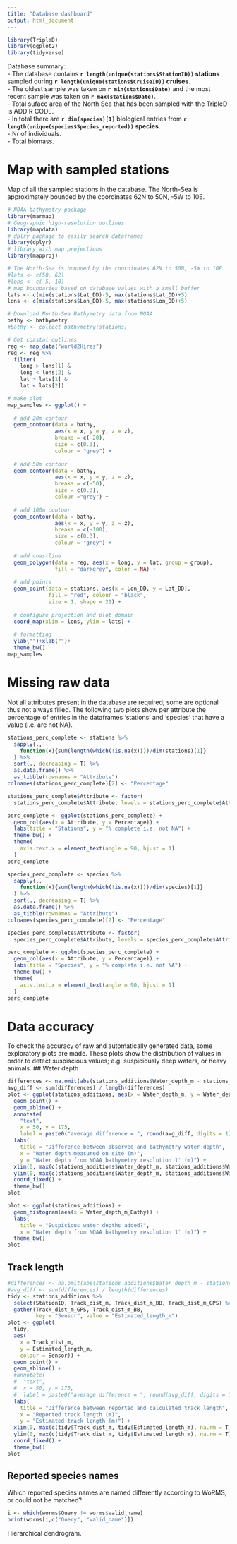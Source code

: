 ```yaml
---
title: "Database dashboard"
output: html_document
---
```


```r
library(TripleD)
library(ggplot2)
library(tidyverse)
```

Database summary:   
- The database contains **`r length(unique(stations$StationID))` stations ** sampled during **`r length(unique(stations$CruiseID))` cruises**.  
- The oldest sample was taken on **`r min(stations$Date)`** and the most recent sample was taken on **`r max(stations$Date)`**.  
- Total suface area of the North Sea that has been sampled with the TripleD is ADD R CODE.   
- In total there are **`r dim(species)[1]`** biological entries from **`r length(unique(species$Species_reported))` species**.  
- Nr of individuals.  
- Total biomass.  

# Map with sampled stations
Map of all the sampled stations in the database. The North-Sea is approximately bounded by the coordinates 62N to 50N, -5W to 10E.
```r
# NOAA bathymetry package
library(marmap)
# Geographic high-resolution outlines
library(mapdata)
# dplry package to easily search dataframes
library(dplyr)
# library with map projections
library(mapproj)

# The North-Sea is bounded by the coordinates 62N to 50N, -5W to 10E
#lats <- c(50, 62)
#lons <- c(-5, 10)
# map boundaries based on database values with a small buffer
lats <- c(min(stations$Lat_DD)-5, max(stations$Lat_DD)+5)
lons <- c(min(stations$Lon_DD)-5, max(stations$Lon_DD)+5)

# Download North-Sea Bathymetry data from NOAA
bathy <- bathymetry
#bathy <- collect_bathymetry(stations)

# Get coastal outlines
reg <- map_data("world2Hires")
reg <- reg %>%
  filter(
    long > lons[1] &
    long < lons[2] &
    lat > lats[1] &
    lat < lats[2])

# make plot
map_samples <- ggplot() +
  
  # add 20m contour
  geom_contour(data = bathy,
               aes(x = x, y = y, z = z),
               breaks = c(-20),
               size = c(0.3),
               colour = "grey") +
  
  # add 50m contour
  geom_contour(data = bathy, 
               aes(x = x, y = y, z = z),
               breaks = c(-50),
               size = c(0.3),
               colour ="grey") +
  
  # add 100m contour
  geom_contour(data = bathy, 
               aes(x = x, y = y, z = z),
               breaks = c(-100),
               size = c(0.3),
               colour = "grey") +
  
  # add coastline
  geom_polygon(data = reg, aes(x = long, y = lat, group = group), 
               fill = "darkgrey", color = NA) + 
  
  # add points
  geom_point(data = stations, aes(x = Lon_DD, y = Lat_DD),
             fill = "red", colour = "black",
             size = 1, shape = 21) +
  
  # configure projection and plot domain
  coord_map(xlim = lons, ylim = lats) +
  
  # formatting
  ylab("")+xlab("")+
  theme_bw()
map_samples  
```

# Missing raw data
Not all attributes present in the database are required; some are optional thus not always filled. The following two plots show per attribute the percentage of entries in the dataframes 'stations' and 'species' that have a value (i.e. are not NA). 
```r
stations_perc_complete <- stations %>%
  sapply(., 
    function(x){sum(length(which(!is.na(x))))/dim(stations)[1]}
  ) %>%
  sort(., decreasing = T) %>%
  as.data.frame() %>%
  as_tibble(rownames = "Attribute")
colnames(stations_perc_complete)[2] <- "Percentage"

stations_perc_complete$Attribute <- factor(
  stations_perc_complete$Attribute, levels = stations_perc_complete$Attribute)

perc_complete <- ggplot(stations_perc_complete) +
  geom_col(aes(x = Attribute, y = Percentage)) +
  labs(title = "Stations", y = "% complete i.e. not NA") +
  theme_bw() +
  theme(
    axis.text.x = element_text(angle = 90, hjust = 1)
  )
perc_complete
```

```r
species_perc_complete <- species %>%
  sapply(., 
    function(x){sum(length(which(!is.na(x))))/dim(species)[1]}
  ) %>%
  sort(., decreasing = T) %>%
  as.data.frame() %>%
  as_tibble(rownames = "Attribute")
colnames(species_perc_complete)[2] <- "Percentage"

species_perc_complete$Attribute <- factor(
  species_perc_complete$Attribute, levels = species_perc_complete$Attribute)

perc_complete <- ggplot(species_perc_complete) +
  geom_col(aes(x = Attribute, y = Percentage)) +
  labs(title = "Species", y = "% complete i.e. not NA") +
  theme_bw() +
  theme(
    axis.text.x = element_text(angle = 90, hjust = 1)
  )
perc_complete
```

# Data accuracy
To check the accuracy of raw and automatically generated data, some exploratory plots are made. These plots show the distribution of values in order to detect suspiscious values; e.g. suspiciously deep waters, or heavy animals.
## Water depth
```r
differences <- na.omit(abs(stations_additions$Water_depth_m - stations_additions$Water_depth_m_Bathy))
avg_diff <- sum(differences) / length(differences)
plot <- ggplot(stations_additions, aes(x = Water_depth_m, y = Water_depth_m_Bathy)) +
  geom_point() +
  geom_abline() +
  annotate(
    "text", 
    x = 50, y = 175, 
    label = paste0("average difference = ", round(avg_diff, digits = 1)," m.")) +
  labs(
    title = "Difference between observed and bathymetry water depth",
    x = "Water depth measured on site (m)", 
    y = "Water depth from NOAA bathymetry resolution 1' (m)") +
  xlim(0, max(c(stations_additions$Water_depth_m, stations_additions$Water_depth_m_Bathy), na.rm = T)) +
  ylim(0, max(c(stations_additions$Water_depth_m, stations_additions$Water_depth_m_Bathy), na.rm = T)) +
  coord_fixed() +
  theme_bw()
plot
```

```r
plot <- ggplot(stations_additions) +
  geom_histogram(aes(x = Water_depth_m_Bathy)) +
  labs(
    title = "Suspicious water depths added?", 
    x = "Water depth from NOAA bathymetry resolution 1' (m)") +
  theme_bw()
plot
```

## Track length
```r
#differences <- na.omit(abs(stations_additions$Water_depth_m - stations_additions$Water_depth_m_Bathy))
#avg_diff <- sum(differences) / length(differences)
tidy <- stations_additions %>%
  select(StationID, Track_dist_m, Track_dist_m_BB, Track_dist_m_GPS) %>%
  gather(Track_dist_m_GPS, Track_dist_m_BB, 
         key = "Sensor", value = "Estimated_length_m")
plot <- ggplot(
  tidy, 
  aes(
    x = Track_dist_m, 
    y = Estimated_length_m, 
    colour = Sensor)) +
  geom_point() +
  geom_abline() +
  #annotate(
  #  "text", 
  #  x = 50, y = 175, 
  #  label = paste0("average difference = ", round(avg_diff, digits = 1)," m.")) +
  labs(
    title = "Difference between reported and calculated track length",
    x = "Reported track length (m)", 
    y = "Estimated track length (m)") +
  xlim(0, max(c(tidy$Track_dist_m, tidy$Estimated_length_m), na.rm = T)) +
  ylim(0, max(c(tidy$Track_dist_m, tidy$Estimated_length_m), na.rm = T)) +
  coord_fixed() +
  theme_bw()
plot
```

## Reported species names
Which reported species names are named differently according to WoRMS, or could not be matched?
```r
i <- which(worms$Query != worms$valid_name)
print(worms[i,c("Query", "valid_name")])
```

Hierarchical dendrogram.
